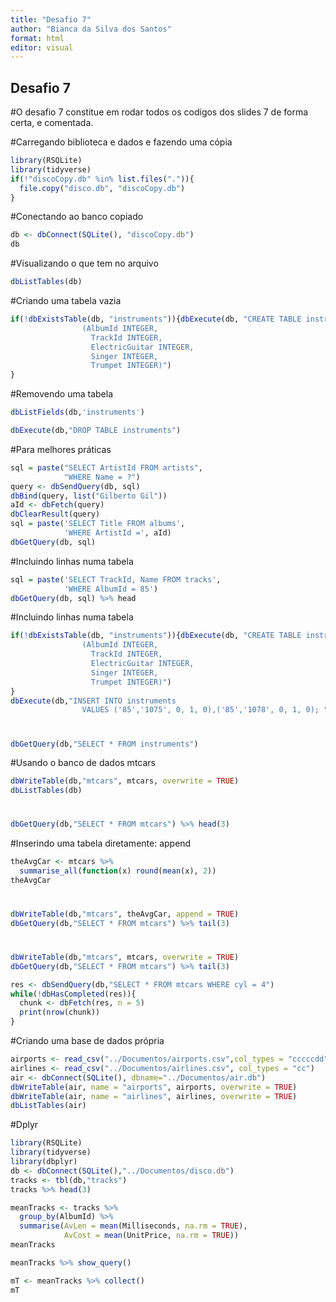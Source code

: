 ---
title: "Desafio 7"
author: "Bianca da Silva dos Santos"
format: html
editor: visual
---

## Desafio 7

#O desafio 7 constitue em rodar todos os codigos dos slides 7 de forma certa, e comentada.

#Carregando biblioteca e dados e fazendo uma cópia

```{r}
library(RSQLite)
library(tidyverse)
if(!"discoCopy.db" %in% list.files(".")){
  file.copy("disco.db", "discoCopy.db")
}
```

#Conectando ao banco copiado

```{r}
db <- dbConnect(SQLite(), "discoCopy.db")
db
```

#Visualizando o que tem no arquivo

```{r}
dbListTables(db)
```

#Criando uma tabela vazia

```{r}
if(!dbExistsTable(db, "instruments")){dbExecute(db, "CREATE TABLE instruments
                (AlbumId INTEGER,
                  TrackId INTEGER,
                  ElectricGuitar INTEGER,
                  Singer INTEGER,
                  Trumpet INTEGER)")
}

```

#Removendo uma tabela

```{r}
dbListFields(db,'instruments')
```

```{r}
dbExecute(db,"DROP TABLE instruments")
```

#Para melhores práticas

```{r}
sql = paste("SELECT ArtistId FROM artists",
            "WHERE Name = ?")
query <- dbSendQuery(db, sql)
dbBind(query, list("Gilberto Gil"))
aId <- dbFetch(query)
dbClearResult(query)
sql = paste('SELECT Title FROM albums',
            'WHERE ArtistId =', aId)
dbGetQuery(db, sql)
```

#Incluindo linhas numa tabela

```{r}
sql = paste('SELECT TrackId, Name FROM tracks',
            'WHERE AlbumId = 85')
dbGetQuery(db, sql) %>% head
```

#Incluindo linhas numa tabela

```{r}
if(!dbExistsTable(db, "instruments")){dbExecute(db, "CREATE TABLE instruments
                (AlbumId INTEGER,
                  TrackId INTEGER,
                  ElectricGuitar INTEGER,
                  Singer INTEGER,
                  Trumpet INTEGER)")
}
dbExecute(db,"INSERT INTO instruments
                VALUES ('85','1075', 0, 1, 0),('85','1078', 0, 1, 0); ")
```

# 

```{r}
dbGetQuery(db,"SELECT * FROM instruments")
```

#Usando o banco de dados mtcars

```{r}
dbWriteTable(db,"mtcars", mtcars, overwrite = TRUE)
dbListTables(db)
```

# 

```{r}
dbGetQuery(db,"SELECT * FROM mtcars") %>% head(3)
```

#Inserindo uma tabela diretamente: append

```{r}
theAvgCar <- mtcars %>%
  summarise_all(function(x) round(mean(x), 2))
theAvgCar
```

# 

```{r}
dbWriteTable(db,"mtcars", theAvgCar, append = TRUE)
dbGetQuery(db,"SELECT * FROM mtcars") %>% tail(3)
```

# 

```{r}
dbWriteTable(db,"mtcars", mtcars, overwrite = TRUE)
dbGetQuery(db,"SELECT * FROM mtcars") %>% tail(3)
```

```{r}
res <- dbSendQuery(db,"SELECT * FROM mtcars WHERE cyl = 4")
while(!dbHasCompleted(res)){
  chunk <- dbFetch(res, n = 5)
  print(nrow(chunk))
}
```

#Criando uma base de dados própria

```{r}
airports <- read_csv("../Documentos/airports.csv",col_types = "cccccdd")
airlines <- read_csv("../Documentos/airlines.csv", col_types = "cc")
air <- dbConnect(SQLite(), dbname="../Documentos/air.db")
dbWriteTable(air, name = "airports", airports, overwrite = TRUE)
dbWriteTable(air, name = "airlines", airlines, overwrite = TRUE)
dbListTables(air)
```

#Dplyr

```{r}
library(RSQLite)
library(tidyverse)
library(dbplyr)
db <- dbConnect(SQLite(),"../Documentos/disco.db")
tracks <- tbl(db,"tracks") 
tracks %>% head(3)
```

```{r}
meanTracks <- tracks %>%
  group_by(AlbumId) %>%
  summarise(AvLen = mean(Milliseconds, na.rm = TRUE),
            AvCost = mean(UnitPrice, na.rm = TRUE))
meanTracks
```

```{r}
meanTracks %>% show_query()
```

```{r}
mT <- meanTracks %>% collect()
mT
```
